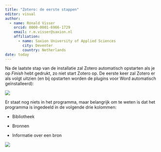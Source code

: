 ```yaml
---
title: "Zotero: de eerste stappen"
editor: visual
author:
  - name: Ronald Visser
    orcid: 0000-0001-6966-1729
    email: r.m.visser@saxion.nl
    affiliation: 
      - name: Saxion University of Applied Sciences
        city: Deventer
        country: Netherlands
date: today
---
```


Na de laatste stap van de installatie zal Zotero automatisch opstarten als je op *Finish* hebt gedrukt, zo niet start Zotero op. De eerste keer zal Zotero er als volgt uitzien (en bij opstarten worden de plugins voor Word automatisch geïnstalleerd):

![](images/Zotero_start_1.png)

Er staat nog niets in het programma, maar belangrijk om te weten is dat het programma is ingedeeld in de volgende drie kolommen:

-   Bibliotheek

-   Bronnen

-   Informatie over een bron

![](images/Zotero_start_2.png)

